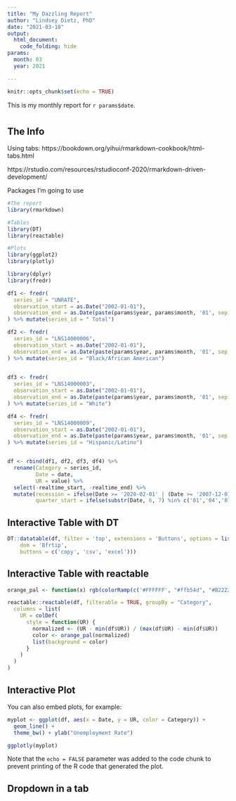 ```yaml
---
title: "My Dazzling Report"
author: "Lindsey Dietz, PhD"
date: "2021-03-18"
output: 
  html_document:
    code_folding: hide
params:
  month: 03
  year: 2021

---
```


```r
knitr::opts_chunk$set(echo = TRUE)
```

This is my monthly report for ``r params$date``.

# {.tabset .tabset-pills}

## The Info

Using tabs: https://bookdown.org/yihui/rmarkdown-cookbook/html-tabs.html

https://rstudio.com/resources/rstudioconf-2020/rmarkdown-driven-development/

Packages I'm going to use

```r
#The report
library(rmarkdown)

#Tables
library(DT)
library(reactable)

#Plots
library(ggplot2)
library(plotly)

```


```r
library(dplyr)
library(fredr)

df1 <- fredr(
  series_id = "UNRATE",
  observation_start = as.Date("2002-01-01"),
  observation_end = as.Date(paste(params$year, params$month, '01', sep = "-"))
) %>% mutate(series_id = " Total")

df2 <- fredr(
  series_id = "LNS14000006",
  observation_start = as.Date("2002-01-01"),
  observation_end = as.Date(paste(params$year, params$month, '01', sep = "-"))
) %>% mutate(series_id = "Black/African American")
  

df3 <- fredr(
  series_id = "LNS14000003",
  observation_start = as.Date("2002-01-01"),
  observation_end = as.Date(paste(params$year, params$month, '01', sep = "-"))
) %>% mutate(series_id = "White")

df4 <- fredr(
  series_id = "LNS14000009",
  observation_start = as.Date("2002-01-01"),
  observation_end = as.Date(paste(params$year, params$month, '01', sep = "-"))
) %>% mutate(series_id = "Hispanic/Latino")


df <- rbind(df1, df2, df3, df4) %>%
  rename(Category = series_id,
         Date = date,
         UR = value) %>%
  select(-realtime_start, -realtime_end) %>%
  mutate(recession = ifelse(Date >= '2020-02-01' | (Date >= '2007-12-01' & Date < '2009-07-01') | (Date >= '2001-03-01' & Date < '2001-12-01'), TRUE, FALSE),
         quarter_start = ifelse(substr(Date, 6, 7) %in% c('01','04','07','10'), TRUE, FALSE))

```

## Interactive Table with DT

```r
DT::datatable(df, filter = 'top', extensions = 'Buttons', options = list(
    dom = 'Bfrtip',
    buttons = c('copy', 'csv', 'excel')))
```

## Interactive Table with reactable

```r

orange_pal <- function(x) rgb(colorRamp(c('#FFFFFF', "#ffb54d", "#B22222"))(x), maxColorValue = 255)

reactable::reactable(df, filterable = TRUE, groupBy = "Category", 
  columns = list(
    UR = colDef(
      style = function(UR) {
        normalized <- (UR - min(df$UR)) / (max(df$UR) - min(df$UR))
        color <- orange_pal(normalized)
        list(background = color)
      }
    )
  )
)

```


## Interactive Plot

You can also embed plots, for example:

```r
myplot <- ggplot(df, aes(x = Date, y = UR, color = Category)) + 
  geom_line() +
  theme_bw() + ylab("Unemployment Rate")

ggplotly(myplot)
```

Note that the `echo = FALSE` parameter was added to the code chunk to prevent printing of the R code that generated the plot.

## Dropdown in a tab

